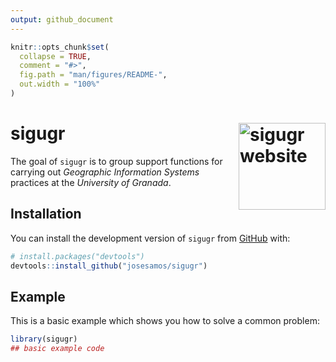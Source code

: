 ```yaml
---
output: github_document
---
```


<!-- README.md is generated from README.Rmd. Please edit that file -->

```r
knitr::opts_chunk$set(
  collapse = TRUE,
  comment = "#>",
  fig.path = "man/figures/README-",
  out.width = "100%"
)
```

# sigugr <a href="https://josesamos.github.io/sigugr/"><img src="man/figures/logo.png" align="right" height="139" alt="sigugr website" /></a>

<!-- badges: start -->
<!-- badges: end -->

The goal of `sigugr` is to group support functions for carrying out *Geographic Information Systems* practices at the *University of Granada*.

## Installation

You can install the development version of `sigugr` from [GitHub](https://github.com/) with:

``` r
# install.packages("devtools")
devtools::install_github("josesamos/sigugr")
```

## Example

This is a basic example which shows you how to solve a common problem:

```r
library(sigugr)
## basic example code
```

